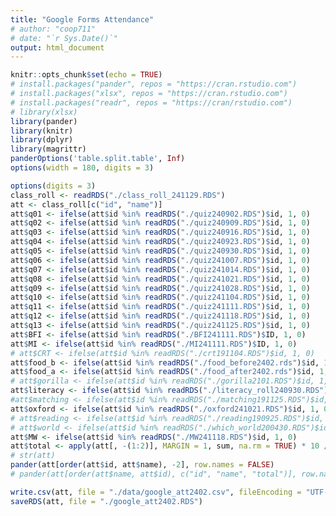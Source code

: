 ```yaml
---
title: "Google Forms Attendance"
# author: "coop711"
# date: "`r Sys.Date()`"
output: html_document
---
```


```r
knitr::opts_chunk$set(echo = TRUE)
# install.packages("pander", repos = "https://cran.rstudio.com")
# install.packages("xlsx", repos = "https://cran.rstudio.com")
# install.packages("readr", repos = "https://cran/rstudio.com")
# library(xlsx)
library(pander)
library(knitr)
library(dplyr)
library(magrittr)
panderOptions('table.split.table', Inf)
options(width = 180, digits = 3)
```

<!--
# Data and Score
-->

```r
options(digits = 3)
class_roll <- readRDS("./class_roll_241129.RDS")
att <- class_roll[c("id", "name")]
att$q01 <- ifelse(att$id %in% readRDS("./quiz240902.RDS")$id, 1, 0)
att$q02 <- ifelse(att$id %in% readRDS("./quiz240909.RDS")$id, 1, 0)
att$q03 <- ifelse(att$id %in% readRDS("./quiz240916.RDS")$id, 1, 0)
att$q04 <- ifelse(att$id %in% readRDS("./quiz240923.RDS")$id, 1, 0)
att$q05 <- ifelse(att$id %in% readRDS("./quiz240930.RDS")$id, 1, 0)
att$q06 <- ifelse(att$id %in% readRDS("./quiz241007.RDS")$id, 1, 0)
att$q07 <- ifelse(att$id %in% readRDS("./quiz241014.RDS")$id, 1, 0)
att$q08 <- ifelse(att$id %in% readRDS("./quiz241021.RDS")$id, 1, 0)
att$q09 <- ifelse(att$id %in% readRDS("./quiz241028.RDS")$id, 1, 0)
att$q10 <- ifelse(att$id %in% readRDS("./quiz241104.RDS")$id, 1, 0)
att$q11 <- ifelse(att$id %in% readRDS("./quiz241111.RDS")$id, 1, 0)
att$q12 <- ifelse(att$id %in% readRDS("./quiz241118.RDS")$id, 1, 0)
att$q13 <- ifelse(att$id %in% readRDS("./quiz241125.RDS")$id, 1, 0)
att$BFI <- ifelse(att$id %in% readRDS("./BFI241111.RDS")$ID, 1, 0)
att$MI <- ifelse(att$id %in% readRDS("./MI241111.RDS")$ID, 1, 0)
# att$CRT <- ifelse(att$id %in% readRDS("./crt191104.RDS")$id, 1, 0)
att$food_b <- ifelse(att$id %in% readRDS("./food_before2402.rds")$id, 1, 0)
att$food_a <- ifelse(att$id %in% readRDS("./food_after2402.rds")$id, 1, 0)
# att$gorilla <- ifelse(att$id %in% readRDS("./gorilla2101.RDS")$id, 1, 0)
att$literacy <- ifelse(att$id %in% readRDS("./literacy_roll240930.RDS")$id, 1, 0)
#att$matching <- ifelse(att$id %in% readRDS("./matching191125.RDS")$id, 1, 0)
att$oxford <- ifelse(att$id %in% readRDS("./oxford241021.RDS")$id, 1, 0)
# att$reading <- ifelse(att$id %in% readRDS("./reading190925.RDS")$id, 1, 0)
# att$world <- ifelse(att$id %in% readRDS("./which_world200430.RDS")$id, 1, 0)
att$MW <- ifelse(att$id %in% readRDS("./MW241118.RDS")$id, 1, 0)
att$total <- apply(att[, -(1:2)], MARGIN = 1, sum, na.rm = TRUE) * 10 / 20
# str(att)                  
pander(att[order(att$id, att$name), -2], row.names = FALSE)
# pander(att[order(att$name, att$id), c("id", "name", "total")], row.names = FALSE)
```

<!--
## Save
-->

```r
write.csv(att, file = "./data/google_att2402.csv", fileEncoding = "UTF-8")
saveRDS(att, file = "./google_att2402.RDS")
```
